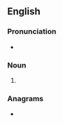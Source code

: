 {{also|Glades|glädes}}
==English==

===Pronunciation===
* {{IPA|en|/ɡleɪdz/}}

===Noun===
{{head|en|noun form}}

# {{plural of|en|glade}}

===Anagrams===
* {{anagrams|en|a=adegls|gleads}}